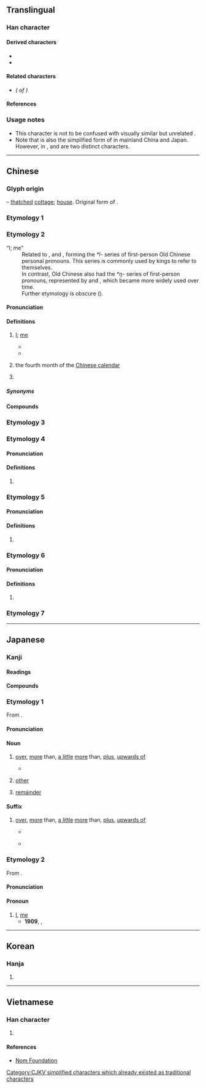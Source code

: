 {{also|佘|尒|餘|馀}}
{{character info}}
==Translingual==
{{ja-forms|余 余 余|余 余 [[馀]]|余 [[餘]] [[餘]]}}
{{stroke order|type=animate}}

===Han character===
{{Han char|rn=9|rad=人|as=05|sn=7|four=80904|canj=OMD|ids=⿱亼朩}}

====Derived characters====
* {{l|mul|[[俆]], [[凃]], [[唋]], [[𡝐]], [[徐]], [[悇]], [[捈]], [[涂]], [[途]], [[除]], [[梌]], [[狳]], [[㻌]], [[畭]], [[硢]], [[稌]], [[䋡]], [[䍱]], [[艅]], [[蜍]], [[賖]]([[赊]]), [[䞮]], [[䟻]], [[酴]], [[𫒟]], [[䩣]], [[餘]]([[馀]]), [[駼]]([[𬳿]]), [[鮽]], [[鵌]]}}
* {{l|mul|[[𫶨]], [[䣄]], [[敘]]/[[敍]]/[[叙]], [[斜]], [[雓]], [[䳜]]([[𫛬]]), [[庩]], [[荼]], [[筡]], [[𠎳]], [[𡌆]], [[峹]], [[悆]], [[𭴯]], [[𣥳]], [[畬]], [[𦛝]], [[𬡛]], [[嵞]], [[𬹡]]}}

====Related characters====
* {{l|mul|[[餘]]}} ''({{w|Traditional Chinese|Traditional form}} of {{lang|mul|余}})''

====References====
{{Han ref|kx=0099.020|dkj=00515|dj=0208.090|hdz=10128.040|uh=4F59}}

===Usage notes===
* This character is not to be confused with visually similar but unrelated {{l|mul|佘}}.
* Note that {{lang|mul|余}} is also the simplified form of {{l|mul|餘}} in mainland China and Japan. However, in {{w|traditional Chinese}}, {{lang|mul|余}} and {{l|mul|餘}} are two distinct characters.

----

==Chinese==

===Glyph origin===
{{Han etym}}
{{liushu|p}} – [[thatched]] [[cottage]]; [[house]]. Original form of {{och-l|舍|house}}.

===Etymology 1===
{{zh-see|餘}}

===Etymology 2===
{{zh-forms}}
; “I; me”
: Related to {{och-l|予|I|id=1}}, {{och-l|台|I|id=4}} and {{och-l|朕|my; I}}, forming the ''*l-'' series of first-person Old Chinese personal pronouns. This series is commonly used by {{w|Shang Dynasty}} kings to refer to themselves.
: In contrast, Old Chinese also had the ''*ŋ-'' series of first-person pronouns, represented by {{och-l|我|I}} and {{och-l|吾|I}}, which became more widely used over time.
: Further etymology is obscure ({{zh-ref|Schuessler, 2007}}).

====Pronunciation====
{{zh-pron
|m=yú
|m-s=
|c=jyu4
|c-t=yi3
|g=
|h=pfs=yì;gd=yi2
|j=y1
|mb=
|md=ṳ̀
|mn=xm,tw,sg:û/qz:îr/zz,jj,twv,sg:î
|mn-t=e5
|w=3hhy
|x=
|mc=1
|oc=y
|ma=y
|cat=pron,pn
}}

====Definitions====
{{zh-hanzi}}

# {{lb|zh|literary}} [[I]]; [[me]]
#* {{zh-x|余 姑 翦滅 此 而 朝{zhāo}食。|'''I''' will eliminate them before having my morning meal.|CL|ref=Zuozhuan}}
#* {{zh-x|古 之 人 不 余 欺 也。|The ancient people did not deceive '''me'''.|CL|ref=1084, {{lw|zh|蘇軾}} ({{w|Su Shi}}), {{lang|zh|[[s:zh:石鐘山記|石鐘山記]]}}}}
# {{lb|zh|obsolete}} the fourth month of the [[Chinese calendar]]
# {{surname|zh}}
#: {{zh-x|^余 ^華|{{w|Yu Hua|'''Yu''' Hua}} (Chinese author)}}

=====Synonyms=====
{{zh-dial|我}}

====Compounds====
{{zh-der|余車|余月|余余|莫余毒也|伊余|伯余|余一人|余且|余丘|余兒|余吾|余小子|接余|比余|祝余|余家棚|新余|余家橋}}

===Etymology 3===
{{zh-see|佘|v}}

===Etymology 4===

====Pronunciation====
{{zh-pron
|m=tú
|cat=
}}

====Definitions====
{{zh-hanzi}}

# {{zh-only|接余||檮余}}

===Etymology 5===

====Pronunciation====
{{zh-pron
|m=xú
|cat=
}}

====Definitions====
{{zh-hanzi}}

# {{zh-only|余吾}}

===Etymology 6===

====Pronunciation====
{{zh-pron
|m=xié
|cat=pn
}}

====Definitions====
{{zh-hanzi}}

# {{zh-only|褒余}}

===Etymology 7===
{{zh-see|豫|v|big elephant}}

{{zh-cat|Intermediate}}

----

==Japanese==
{{rfc|ja}}
{{ja-kanji forms|余|餘}}

===Kanji===
{{ja-kanji|grade=5|rs=人05|kyu=餘}}

====Readings====
{{ja-readings
|goon=よ
|kanon=よ
|kun=あま-る, あま-す, われ-, あま-り
}}

====Compounds====
{{col5|ja|余爽|余程|余意|余韻|余栄|余炎|余煙|余暇|余角|余割|余寒|余儀|余技|余興|余業|余薫|余慶|余計|余弦|余光|余香|余罪|余財|余事|余習|余臭|余所|余剰|余情|余色|余震|余人|余塵|余水吐|余水路|[[余世]], [[余生]]|余勢|余切|余接|余賊|余沢|余談|余地|余滴|余党|余得|余徳|余日|余熱|余念|余波|余輩|余白|余病|余風|余分|余憤|余聞|余弊|余芳|余命|余裕|余力|余類|余齢|余烈|余禄|余録|余喘|余殃|余瀝|余燼|余蘊}}

===Etymology 1===
{{ja-kanjitab|よ|yomi=o}}
From {{der|ja|ltc|-}} {{ltc-l|餘}}.

====Pronunciation====
{{ja-pron|よ|acc=1|acc2=0}}

====Noun====
{{ja-noun|よ}}

# [[over]], [[more]] than, [[a little]] [[more]] than, [[plus]], [[upwards of]]
#: {{syn|ja|余り|tr=amari|有余|tr2=yūyo|以上|tr3=ijō}}
#* {{quote-book|ja|year=1950|author={{lj|坂口安吾}}|title={{lj|肝臓先生}}|publisher={{lj|青空文庫}}|url=https://www.aozora.gr.jp/cards/001095/files/42617_30959.html}}
#*: {{ja-usex|遠洋へ漁にでると、一ヶ月、マグロなら二ヶ月の'''余'''も、海の上で暮すのである。|えんよう へ りょう に でる と、いっかげつ、マグロ なら にかげつ の '''よ''' も、うみ の うえ で くらす の で ある。|When they go out to the open sea to fish, they live on the sea for one month, '''more than''' two months if fishing for tuna.}}
# [[other]]
#: {{syn|ja|他|tr=hoka|他|tr2=ta}}
# [[remainder]]
#: {{syn|ja|余り|tr=amari|残り|tr2=nokori|残余|tr3=zan'yo|余分|tr4=yobun}}

====Suffix====
{{ja-pos|suffix|よ}}

# [[over]], [[more]] than, [[a little]] [[more]] than, [[plus]], [[upwards of]]
#: {{syn|ja|余り|tr=amari|有余|tr2=yūyo|以上|tr3=ijō}}
#: {{ja-usex|二十'''余'''年|にじゅう-'''よ'''ねん|'''over''' twenty years}}
#* {{quote-book|ja|year=1889|author={{lj|福澤諭吉}}|title={{lj|福翁自伝}}|publisher={{lj|青空文庫}}|url=https://www.aozora.gr.jp/cards/000296/files/1864_61590.html}}
#*: {{ja-usex|その時私は鉄砲洲に住て居て、鉄砲洲から小石川まで頓て二里'''余'''もありましょう|その とき わたし は ^てっぽうず に すまって いて、^てっぽうず から ^こいしかわ まで やがて にり-'''よ''' も ありましょう|I was living in Teppōzu then, and there is likely around two '''plus''' ri from Teppōzu to Koishikawa}}
#* {{quote-book|ja|year=1926|author={{lj|南部修太郎}}|title={{lj|寫眞と思ひ出 ――私の写真修行――}}|publisher={{lj|青空文庫}}|url=https://www.aozora.gr.jp/cards/000048/files/48803_42797.html}}
#*: {{ja-usex|しかし、いろ／＼合せて、もう千'''余'''枚を數へる印畫のアルバムを時折繰眺めるのは、樂く愉快である。|しかし、いろ／＼ あはせて、もう せん '''よ'''まい を かぞへる いんぐわ の アルバム を ときをり くり ながめる の は、たのしく ゆくわい で ある。|rom=Shikashi, iroiro awasete, mō sen-'''yo'''mai o kazoeru inga no arubamu o tokiori kuri nagameru no wa, tanoshiku yukai de aru.|However, it is fun and delightful to flip through and gaze at my album of prints from time to time, which now number '''more than''' one thousand altogether.}}

===Etymology 2===
{{ja-kanjitab|よ|yomi=o|kyu=-|alt=予}}
From {{der|ja|ltc|-}} {{ltc-l|余|id=1}}.

====Pronunciation====
{{ja-pron|よ|acc=1}}

====Pronoun====
{{ja-pos|pronoun|よ}}

# [[I]], [[me]] {{gloss|first-person pronoun}} {{attention|ja|needs usage notes}}
#* '''1909''', {{lw|ja|sc=Latn|石川啄木|Isikawa Takuboku}}, ''{{l|ja|sc=Latn||Romazi Nikki}}''
#*: {{quote|ja|sc=Latn|'''Yo''' wa Sai wo aisiteru; aisiteru kara koso kono Nikki wo yomase taku nai no da.|'''I''' love my Wife; it is precisely because I love her that I do not want her to read this Diary.}}

----

==Korean==

===Hanja===
{{ko-hanja|여}}

# {{rfdef|ko|sort=人05}}

----

==Vietnamese==

===Han character===
{{vi-readings|reading=[[dư]], [[dờ]]|rs=人05}}

# {{rfdef|vi|sort=人05}}

====References====
* [http://nomfoundation.org/common/nom_details.php?codepoint=4f59 Nom Foundation]

[[Category:CJKV simplified characters which already existed as traditional characters]]
